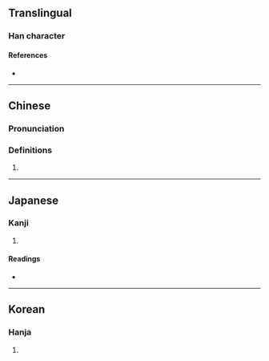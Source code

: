 {{character info}}
==Translingual==

===Han character===
{{Han char|rn=64|rad=手|as=07|sn=10|four=52041|canj=QNKM|ids=⿰扌延}}

====References====
* {{Han ref|kx=0432.050|dkj=12107|dj=0781.140|hdz=31871.060|uh=633B|ud=25403|bh=D57D|bd=54653}}

----

==Chinese==
{{zh-forms}}

===Pronunciation===
{{zh-pron
|m=shān,yán
|c=saan1
|cat=
}}

===Definitions===
{{zh-hanzi}}

# {{rfdef|zh}}

----

==Japanese==

===Kanji===
{{ja-kanji|grade=|rs=手07}}

# {{rfdef|ja|sort=手07}}

====Readings====
* {{ja-readings
|on=せん, てん, えん
|kun=こ-ねる, の-ばす
}}

----

==Korean==

===Hanja===
{{ko-hanja|hangeul=연|eumhun=|rv=yeon|mr=yŏn|y=yen}}

# {{rfdef|ko|sort=手07}}